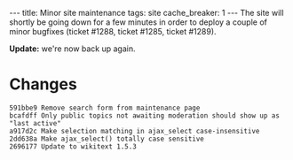 ---
title: Minor site maintenance
tags: site
cache_breaker: 1
---
The site will shortly be going down for a few minutes in order to deploy a couple of minor bugfixes (ticket #1288, ticket #1285, ticket #1289).

'''Update:''' we're now back up again.

= Changes =

<pre>591bbe9 Remove search form from maintenance page
bcafdff Only public topics not awaiting moderation should show up as "last active"
a917d2c Make selection matching in ajax_select case-insensitive
2dd638a Make ajax_select() totally case sensitive
2696177 Update to wikitext 1.5.3</pre>
